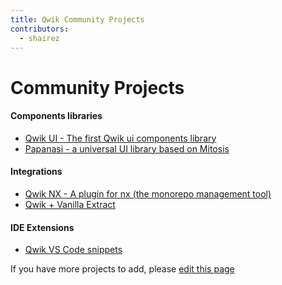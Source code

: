 ```yaml
---
title: Qwik Community Projects
contributors:
  - shairez
---
```


# Community Projects

#### Components libraries

- <a href="https://github.com/qwikifiers/qwik-ui" target="_blank">
    Qwik UI - The first Qwik ui components library
  </a>
- <a href="https://papanasi.js.org/" target="_blank">
    Papanasi - a universal UI library based on Mitosis
  </a>

#### Integrations

- <a href="https://github.com/qwikifiers/qwik-nx" target="_blank">
    Qwik NX - A plugin for nx (the monorepo management tool)
  </a>
- <a href="https://github.com/wmertens/styled-vanilla-extract" target="_blank">
    Qwik + Vanilla Extract
  </a>

#### IDE Extensions

- <a href="https://github.com/qwikverse/vscode-qwik-snippets" target="_blank">
    Qwik VS Code snippets
  </a>

If you have more projects to add, please [edit this page](https://github.com/BuilderIO/qwik/edit/main/packages/docs/src/routes/community/projects/index.mdx)
